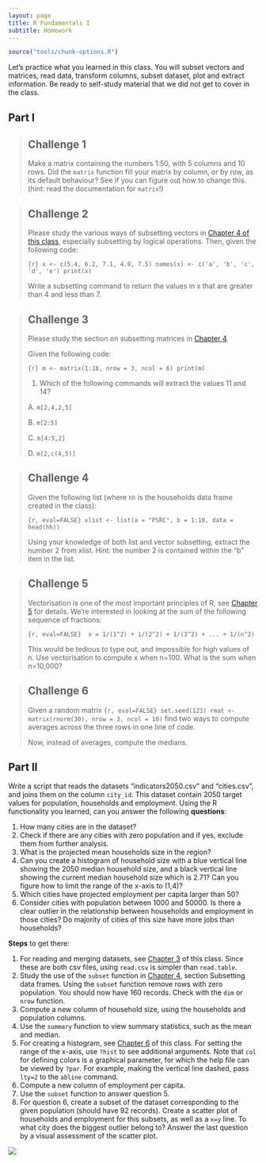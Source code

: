 ```yaml
---
layout: page
title: R Fundamentals I
subtitle: Homework
---
```


```r
source("tools/chunk-options.R")
```

Let's practice what you learned in this class. You will subset vectors and matrices, read data, transform columns, subset dataset, plot and extract information. Be ready to self-study material that we did not get to cover in the class.

## Part I

>
> ## Challenge 1 {.challenge}
>
> Make a matrix containing the numbers 1:50,
> with 5 columns and 10 rows.
> Did the `matrix` function fill your matrix by column, or by
> row, as its default behaviour?
> See if you can figure out how to change this.
> (hint: read the documentation for `matrix`!)
>

> ## Challenge 2 {.challenge}
>
> Please study the various ways of subsetting vectors in [Chapter 4 of this class](04-data-subsetting.html), 
> especially subsetting by logical operations. Then,
> given the following code:
>
> ```{r}
> x <- c(5.4, 6.2, 7.1, 4.8, 7.5)
> names(x) <- c('a', 'b', 'c', 'd', 'e')
> print(x)
> ```
>
> Write a subsetting command to return the values in x that are greater than 4 and less than 7.
>

> ## Challenge 3 {.challenge}
>
> Please study the section on subsetting matrices in [Chapter 4](04-data-subsetting.html). 
>
> Given the following code:
>
> ```{r}
> m <- matrix(1:18, nrow = 3, ncol = 6)
> print(m)
> ```
>
> 1. Which of the following commands will extract the values 11 and 14?
>
> A. `m[2,4,2,5]`
>
> B. `m[2:5]`
>
> C. `m[4:5,2]`
>
> D. `m[2,c(4,5)]`
>

> ## Challenge 4 {.challenge}
> Given the following list (where `hh` is the households data frame created in the class): 
>
> ```{r, eval=FALSE}
> xlist <- list(a = "PSRC", b = 1:10, data = head(hh))
> ```
>
> Using your knowledge of both list and vector subsetting, extract the number 2 from xlist. 
> Hint: the number 2 is contained within the "b" item in the list.

> ## Challenge 5 {.challenge}
>
> Vectorisation is one of the most important principles of R, see [Chapter 5](05-vectorisation.html) for details.
> We're interested in looking at the sum of the
> following sequence of fractions:
>
> ```{r, eval=FALSE}
>  x = 1/(1^2) + 1/(2^2) + 1/(3^2) + ... + 1/(n^2)
> ```
>
> This would be tedious to type out, and impossible for high values of
> n.  Use vectorisation to compute x when n=100. What is the sum when
> n=10,000?

> ## Challenge 6 {.challenge}
>
> Given a random matrix 
> ```{r, eval=FALSE}
> set.seed(123)
> rmat <- matrix(rnorm(30), nrow = 3, ncol = 10)
> ```
> find two ways to compute averages across the three rows in one line of code. 
>
> Now, instead of averages, compute the medians.  
> 


## Part II

Write a script that reads the datasets "indicators2050.csv" and "cities.csv", and joins them on the column `city_id`. This dataset contain 2050 target values for population, households and employment. Using the R functionality you learned, can you answer the  following **questions**:

1. How many cities are in the dataset? 
2. Check if there are any cities with zero population and if yes, exclude them from further analysis.
3. What is the projected mean households size in the region?
4. Can you create a histogram of household size with a blue vertical line showing the 2050 median household size, and a black vertical line showing the current median household size which is 2.71? Can you figure how to limit the range of the x-axis to (1,4)?
5. Which cities have projected employment per capita larger than 50?
6. Consider cities with population between 1000 and 50000. Is there a clear outlier in the relationship between households and employment in those cities? Do majority of cities of this size have more jobs than households?


**Steps** to get there:

1. For reading and merging datasets, see [Chapter 3](03-data-structures-part2.html) of this class. Since these are both csv files, using `read.csv` is simpler than `read.table`.
2. Study the use of the `subset` function in [Chapter 4](04-data-subsetting.html), section Subsetting data frames. Using the `subset` function remove rows with zero population. You should now have 160 records. Check with the `dim` or `nrow` function.
3. Compute a new column of household size, using the households and population columns.
4. Use the `summary` function to view summary statistics, such as the mean and median.
5. For creating a histogram, see [Chapter 6](06-data-manip.html) of this class. For setting the range of the x-axis, use `?hist` to see additional arguments. Note that `col` for defining colors is a graphical parameter, for which the help file can be viewed by `?par`. For example, making the vertical line dashed, pass `lty=2` to the `abline` command.
6. Compute a new column of employment per capita.
7. Use the `subset` function to answer question 5.
8. For question 6, create a subset of the dataset corresponding to the given population (should have 92 records). Create a scatter plot of households and employment for this subsets, as well as a `x=y` line. To what city does the biggest outlier belong to? Answer the last question by a visual assessment of the scatter plot.

![](img/4mnlal.jpg)

